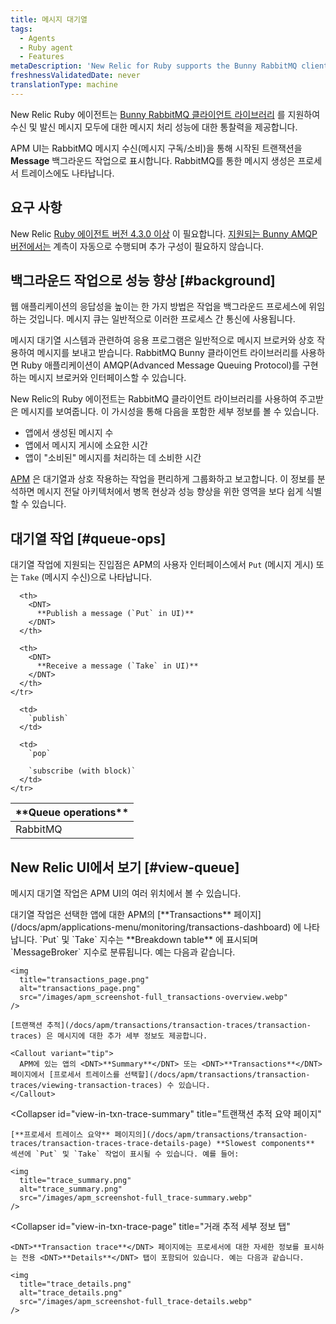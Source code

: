 ```yaml
---
title: 메시지 대기열
tags:
  - Agents
  - Ruby agent
  - Features
metaDescription: 'New Relic for Ruby supports the Bunny RabbitMQ client library, giving you insight into the performance of your message processing.'
freshnessValidatedDate: never
translationType: machine
---
```


New Relic Ruby 에이전트는 [Bunny RabbitMQ 클라이언트 라이브러리](https://rubygems.org/gems/bunny) 를 지원하여 수신 및 발신 메시지 모두에 대한 메시지 처리 성능에 대한 통찰력을 제공합니다.

APM UI는 RabbitMQ 메시지 수신(메시지 구독/소비)을 통해 시작된 트랜잭션을 <DNT>**Message**</DNT> 백그라운드 작업으로 표시합니다. RabbitMQ를 통한 메시지 생성은 프로세서 트레이스에도 나타납니다.

## 요구 사항

New Relic [Ruby 에이전트 버전 4.3.0 이상](/docs/release-notes/agent-release-notes/ruby-release-notes) 이 필요합니다. [지원되는 Bunny AMQP 버전에서는](/docs/agents/ruby-agent/getting-started/ruby-agent-requirements-supported-frameworks#other) 계측이 자동으로 수행되며 추가 구성이 필요하지 않습니다.

## 백그라운드 작업으로 성능 향상 [#background]

웹 애플리케이션의 응답성을 높이는 한 가지 방법은 작업을 백그라운드 프로세스에 위임하는 것입니다. 메시지 큐는 일반적으로 이러한 프로세스 간 통신에 사용됩니다.

메시지 대기열 시스템과 관련하여 응용 프로그램은 일반적으로 메시지 브로커와 상호 작용하여 메시지를 보내고 받습니다. RabbitMQ Bunny 클라이언트 라이브러리를 사용하면 Ruby 애플리케이션이 AMQP(Advanced Message Queuing Protocol)를 구현하는 메시지 브로커와 인터페이스할 수 있습니다.

New Relic의 Ruby 에이전트는 RabbitMQ 클라이언트 라이브러리를 사용하여 주고받은 메시지를 보여줍니다. 이 가시성을 통해 다음을 포함한 세부 정보를 볼 수 있습니다.

* 앱에서 생성된 메시지 수
* 앱에서 메시지 게시에 소요한 시간
* 앱이 "소비된" 메시지를 처리하는 데 소비한 시간

[APM](#view-queue) 은 대기열과 상호 작용하는 작업을 편리하게 그룹화하고 보고합니다. 이 정보를 분석하면 메시지 전달 아키텍처에서 병목 현상과 성능 향상을 위한 영역을 보다 쉽게 식별할 수 있습니다.

## 대기열 작업 [#queue-ops]

대기열 작업에 지원되는 진입점은 APM의 사용자 인터페이스에서 `Put` (메시지 게시) 또는 `Take` (메시지 수신)으로 나타납니다.

<table>
  <thead>
    <tr>
      <th width={150}>
        <DNT>
          **Queue operations**
        </DNT>
      </th>

      <th>
        <DNT>
          **Publish a message (`Put` in UI)**
        </DNT>
      </th>

      <th>
        <DNT>
          **Receive a message (`Take` in UI)**
        </DNT>
      </th>
    </tr>
  </thead>

  <tbody>
    <tr>
      <td>
        RabbitMQ
      </td>

      <td>
        `publish`
      </td>

      <td>
        `pop`

        `subscribe (with block)`
      </td>
    </tr>
  </tbody>
</table>

## New Relic UI에서 보기 [#view-queue]

메시지 대기열 작업은 APM UI의 여러 위치에서 볼 수 있습니다.

<CollapserGroup>
  <Collapser
    id="view-in-txn-page"
    title="거래 페이지"
  >
    대기열 작업은 선택한 앱에 대한 APM의 [<DNT>**Transactions**</DNT> 페이지](/docs/apm/applications-menu/monitoring/transactions-dashboard) 에 나타납니다. `Put` 및 `Take` 지수는 <DNT>**Breakdown table**</DNT> 에 표시되며 `MessageBroker` 지수로 분류됩니다. 예는 다음과 같습니다.

    <img
      title="transactions_page.png"
      alt="transactions_page.png"
      src="/images/apm_screenshot-full_transactions-overview.webp"
    />

    [트랜잭션 추적](/docs/apm/transactions/transaction-traces/transaction-traces) 은 메시지에 대한 추가 세부 정보도 제공합니다.

    <Callout variant="tip">
      APM에 있는 앱의 <DNT>**Summary**</DNT> 또는 <DNT>**Transactions**</DNT> 페이지에서 [프로세서 트레이스를 선택할](/docs/apm/transactions/transaction-traces/viewing-transaction-traces) 수 있습니다.
    </Callout>
  </Collapser>

  <Collapser
    id="view-in-txn-trace-summary"
    title="트랜잭션 추적 요약 페이지"
  >
    [**프로세서 트레이스 요약** 페이지의](/docs/apm/transactions/transaction-traces/transaction-traces-trace-details-page) **Slowest components** 섹션에 `Put` 및 `Take` 작업이 표시될 수 있습니다. 예를 들어:

    <img
      title="trace_summary.png"
      alt="trace_summary.png"
      src="/images/apm_screenshot-full_trace-summary.webp"
    />
  </Collapser>

  <Collapser
    id="view-in-txn-trace-page"
    title="거래 추적 세부 정보 탭"
  >
    <DNT>**Transaction trace**</DNT> 페이지에는 프로세서에 대한 자세한 정보를 표시하는 전용 <DNT>**Details**</DNT> 탭이 포함되어 있습니다. 예는 다음과 같습니다.

    <img
      title="trace_details.png"
      alt="trace_details.png"
      src="/images/apm_screenshot-full_trace-details.webp"
    />
  </Collapser>
</CollapserGroup>
